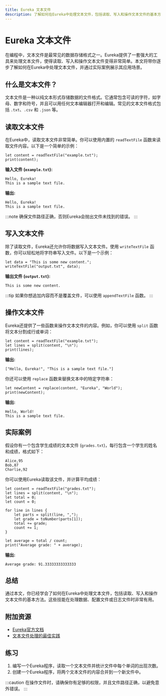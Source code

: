 ```yaml
---
title: Eureka 文本文件
description: 了解如何在Eureka中处理文本文件，包括读取、写入和操作文本文件的基本方法。
---
```


# Eureka 文本文件

在编程中，文本文件是最常见的数据存储格式之一。Eureka提供了一套强大的工具来处理文本文件，使得读取、写入和操作文本文件变得非常简单。本文将带你逐步了解如何在Eureka中处理文本文件，并通过实际案例展示其应用场景。

## 什么是文本文件？

文本文件是一种以纯文本形式存储数据的文件格式。它通常包含可读的字符，如字母、数字和符号，并且可以用任何文本编辑器打开和编辑。常见的文本文件格式包括 `.txt`、`.csv` 和 `.json` 等。

## 读取文本文件

在Eureka中，读取文本文件非常简单。你可以使用内置的 `readTextFile` 函数来读取文件内容。以下是一个简单的示例：

```eureka
let content = readTextFile("example.txt");
print(content);
```

**输入文件 (`example.txt`):**
```
Hello, Eureka!
This is a sample text file.
```

**输出:**
```
Hello, Eureka!
This is a sample text file.
```

:::note
确保文件路径正确，否则Eureka会抛出文件未找到的错误。
:::

## 写入文本文件

除了读取文件，Eureka还允许你将数据写入文本文件。使用 `writeTextFile` 函数，你可以轻松地将字符串写入文件。以下是一个示例：

```eureka
let data = "This is some new content.";
writeTextFile("output.txt", data);
```

**输出文件 (`output.txt`):**
```
This is some new content.
```

:::tip
如果你想追加内容而不是覆盖文件，可以使用 `appendTextFile` 函数。
:::

## 操作文本文件

Eureka还提供了一些函数来操作文本文件的内容。例如，你可以使用 `split` 函数将文本分割成行或单词：

```eureka
let content = readTextFile("example.txt");
let lines = split(content, "\n");
print(lines);
```

**输出:**
```
["Hello, Eureka!", "This is a sample text file."]
```

你还可以使用 `replace` 函数来替换文本中的特定字符串：

```eureka
let newContent = replace(content, "Eureka", "World");
print(newContent);
```

**输出:**
```
Hello, World!
This is a sample text file.
```

## 实际案例

假设你有一个包含学生成绩的文本文件 (`grades.txt`)，每行包含一个学生的姓名和成绩，格式如下：

```
Alice,95
Bob,87
Charlie,92
```

你可以使用Eureka读取该文件，并计算平均成绩：

```eureka
let content = readTextFile("grades.txt");
let lines = split(content, "\n");
let total = 0;
let count = 0;

for line in lines {
    let parts = split(line, ",");
    let grade = toNumber(parts[1]);
    total += grade;
    count += 1;
}

let average = total / count;
print("Average grade: " + average);
```

**输出:**
```
Average grade: 91.33333333333333
```

## 总结

通过本文，你已经学会了如何在Eureka中处理文本文件，包括读取、写入和操作文本文件的基本方法。这些技能在处理数据、配置文件或日志文件时非常有用。

## 附加资源

- [Eureka官方文档](https://eureka-lang.org/docs)
- [文本文件处理的最佳实践](https://example.com/text-file-best-practices)

## 练习

1. 编写一个Eureka程序，读取一个文本文件并统计文件中每个单词的出现次数。
2. 创建一个Eureka程序，将两个文本文件的内容合并到一个新文件中。

:::caution
在操作文件时，请确保你有足够的权限，并且文件路径正确，以避免意外错误。
:::